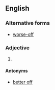 ==English==

===Alternative forms===
* [[worse-off]]

===Adjective===
{{infl|en|adjective|head=[[worse]] [[off]]}}

# {{comparative of|[[badly off]]}}

====Antonyms====
* [[better off]]